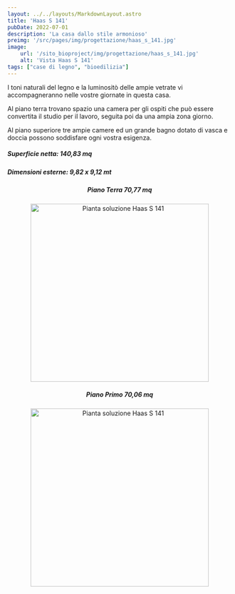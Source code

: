 ```yaml
---
layout: ../../layouts/MarkdownLayout.astro
title: 'Haas S 141'
pubDate: 2022-07-01
description: 'La casa dallo stile armonioso'
preimg: '/src/pages/img/progettazione/haas_s_141.jpg'
image:
    url: '/sito_bioproject/img/progettazione/haas_s_141.jpg'
    alt: 'Vista Haas S 141'
tags: ["case di legno", "bioedilizia"]
---
```


I toni  naturali del legno e la luminositò delle ampie vetrate vi accompagneranno nelle vostre giornate in questa casa.  

Al piano terra trovano spazio una camera per gli ospiti che può essere convertita il studio per il lavoro, seguita poi da una ampia zona giorno.  

Al piano superiore tre ampie camere ed un grande bagno dotato di vasca e doccia possono soddisfare ogni vostra esigenza.  
  
##### Superficie netta: 140,83 mq
##### Dimensioni esterne: 9,82 x 9,12 mt

<div style="text-align: center;">
<h5>Piano Terra 70,77 mq</h5>
<Image src={imgPiantaTerra} alt="Pianta soluzione Haas S 141" height="400"/>
<h5>Piano Primo 70,06 mq</h5>
<Image src={imgPiantaPrimo} alt="Pianta soluzione Haas S 141" height="400"/>
</div>